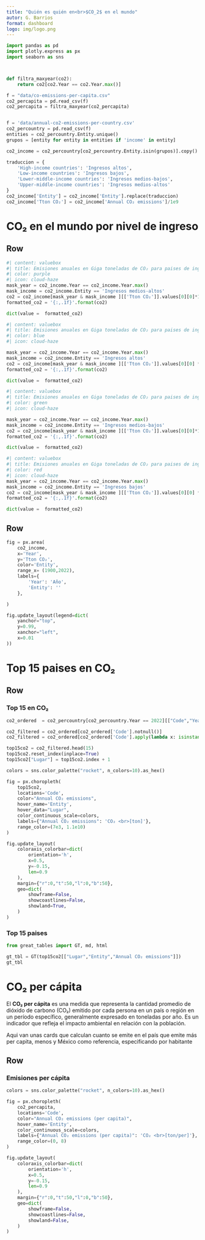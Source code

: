 ```yaml
---
title: "Quién es quién en<br>$CO_2$ en el mundo"
autor: G. Barrios
format: dashboard
logo: img/logo.png
---
```

```python
import pandas as pd
import plotly.express as px
import seaborn as sns



def filtra_maxyear(co2):
    return co2[co2.Year == co2.Year.max()]

f = "data/co-emissions-per-capita.csv"
co2_percapita = pd.read_csv(f)
co2_percapita = filtra_maxyear(co2_percapita)


f = 'data/annual-co2-emissions-per-country.csv'
co2_percountry = pd.read_csv(f)
entities = co2_percountry.Entity.unique()
grupos = [entity for entity in entities if 'income' in entity]

co2_income = co2_percountry[co2_percountry.Entity.isin(grupos)].copy()

traduccion = {
    'High-income countries': 'Ingresos altos',
    'Low-income countries': 'Ingresos bajos',
    'Lower-middle-income countries': 'Ingresos medios-bajos',
    'Upper-middle-income countries': 'Ingresos medios-altos'
}
co2_income['Entity'] = co2_income['Entity'].replace(traduccion)
co2_income['Tton CO₂'] = co2_income['Annual CO₂ emissions']/1e9

```

# CO₂ en el mundo  por nivel de ingreso


## Row {height="30%"}



```python
#| content: valuebox
#| title: Emisiones anuales en Giga toneladas de CO₂ para paises de ingresos medios-altos en el 2022
#| color: purple
#| icon: cloud-haze
mask_year = co2_income.Year == co2_income.Year.max()
mask_income = co2_income.Entity == 'Ingresos medios-altos'
co2 = co2_income[mask_year & mask_income ][['Tton CO₂']].values[0][0]*1000
formatted_co2 = '{:,.1f}'.format(co2)

dict(value =  formatted_co2)
```

```python
#| content: valuebox
#| title: Emisiones anuales en Giga toneladas de CO₂ para paises de ingresos altos durante el 2022
#| color: blue
#| icon: cloud-haze

mask_year = co2_income.Year == co2_income.Year.max()
mask_income = co2_income.Entity == 'Ingresos altos'
co2 = co2_income[mask_year & mask_income ][['Tton CO₂']].values[0][0] * 1000
formatted_co2 = '{:,.1f}'.format(co2)

dict(value =  formatted_co2)
```


```python
#| content: valuebox
#| title: Emisiones anuales en Giga toneladas de CO₂ para paises de ingresos medios-bajos en el 2022
#| color: green
#| icon: cloud-haze

mask_year = co2_income.Year == co2_income.Year.max()
mask_income = co2_income.Entity == 'Ingresos medios-bajos'
co2 = co2_income[mask_year & mask_income ][['Tton CO₂']].values[0][0]*1000
formatted_co2 = '{:,.1f}'.format(co2)

dict(value =  formatted_co2)
```

```python
#| content: valuebox
#| title: Emisiones anuales en Giga toneladas de CO₂ para paises de ingresos bajos durante el 2022
#| color: red
#| icon: cloud-haze
mask_year = co2_income.Year == co2_income.Year.max()
mask_income = co2_income.Entity == 'Ingresos bajos'
co2 = co2_income[mask_year & mask_income ][['Tton CO₂']].values[0][0] * 1000
formatted_co2 = '{:,.1f}'.format(co2)

dict(value =  formatted_co2)
```


## Row

```python
fig = px.area(
    co2_income, 
    x='Year', 
    y='Tton CO₂', 
    color='Entity', 
    range_x= (1900,2022),
    labels={
        'Year': 'Año', 
        'Entity': ''
    },

)

fig.update_layout(legend=dict(
    yanchor="top",
    y=0.99,
    xanchor="left",
    x=0.01
))
```





# Top 15 paises en CO₂


## Row

### Top 15 en CO₂ {width=75%}

```python

co2_ordered  = co2_percountry[co2_percountry.Year == 2022][["Code","Year","Annual CO₂ emissions","Entity"]].sort_values(by="Annual CO₂ emissions",ascending=False)

co2_filtered = co2_ordered[co2_ordered['Code'].notnull()]
co2_filtered = co2_ordered[co2_ordered['Code'].apply(lambda x: isinstance(x, str) and len(x) == 3 and x.isalpha())]

top15co2 = co2_filtered.head(15)
top15co2.reset_index(inplace=True)
top15co2["Lugar"] = top15co2.index + 1

colors = sns.color_palette("rocket", n_colors=10).as_hex()

fig = px.choropleth(
    top15co2, 
    locations='Code', 
    color="Annual CO₂ emissions",  
    hover_name='Entity', 
    hover_data="Lugar",
    color_continuous_scale=colors,  
    labels={"Annual CO₂ emissions": 'CO₂ <br>[ton]'},
    range_color=(7e3, 1.1e10)
)

fig.update_layout(
    coloraxis_colorbar=dict(
        orientation='h',  
        x=0.5,  
        y=-0.15,  
        len=0.9
    ),
    margin={"r":0,"t":50,"l":0,"b":50}, 
    geo=dict(
        showframe=False,  
        showcoastlines=False,  
        showland=True, 
    )
)


```

### Top 15 paises

```python
from great_tables import GT, md, html

gt_tbl = GT(top15co2[["Lugar","Entity","Annual CO₂ emissions"]])
gt_tbl

```




# CO₂ per cápita
El **CO₂ per cápita**  es una medida que representa la cantidad promedio de dióxido de carbono (CO₂) emitido por cada persona en un país o región en un período específico, generalmente expresado en toneladas por año. Es un indicador que refleja el impacto ambiental en relación con la población.

Aqui van unas cards que calculan cuanto se emite en el país que emite más per capita, menos y México como referencia, especificando por habitante

## Row

### Emisiones per cápita {width=75%}

```python

colors = sns.color_palette("rocket", n_colors=10).as_hex()

fig = px.choropleth(
    co2_percapita, 
    locations='Code', 
    color="Annual CO₂ emissions (per capita)",  
    hover_name='Entity', 
    color_continuous_scale=colors,  
    labels={"Annual CO₂ emissions (per capita)": 'CO₂ <br>[ton/per]'},
    range_color=(0, 8)
)

fig.update_layout(
    coloraxis_colorbar=dict(
        orientation='h',  
        x=0.5,  
        y=-0.15,  
        len=0.9
    ),
    margin={"r":0,"t":50,"l":0,"b":50}, 
    geo=dict(
        showframe=False,  
        showcoastlines=False,  
        showland=False, 
    )
)


```
